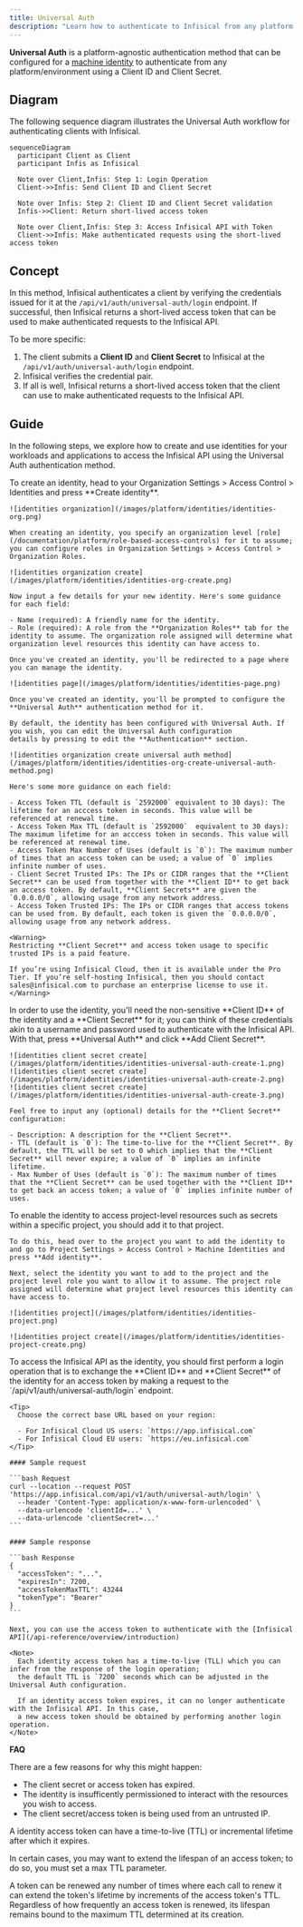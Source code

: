 ```yaml
---
title: Universal Auth
description: "Learn how to authenticate to Infisical from any platform or environment."
---
```


**Universal Auth** is a platform-agnostic authentication method that can be configured for a [machine identity](/documentation/platform/identities/machine-identities) to authenticate from any platform/environment using a Client ID and Client Secret.

## Diagram

The following sequence diagram illustrates the Universal Auth workflow for authenticating clients with Infisical.

```mermaid
sequenceDiagram
  participant Client as Client
  participant Infis as Infisical

  Note over Client,Infis: Step 1: Login Operation
  Client->>Infis: Send Client ID and Client Secret

  Note over Infis: Step 2: Client ID and Client Secret validation
  Infis->>Client: Return short-lived access token

  Note over Client,Infis: Step 3: Access Infisical API with Token
  Client->>Infis: Make authenticated requests using the short-lived access token
```

## Concept

In this method, Infisical authenticates a client by verifying the credentials issued for it at the `/api/v1/auth/universal-auth/login` endpoint. If successful,
then Infisical returns a short-lived access token that can be used to make authenticated requests to the Infisical API.

To be more specific:

1. The client submits a **Client ID** and **Client Secret** to Infisical at the `/api/v1/auth/universal-auth/login` endpoint.
2. Infisical verifies the credential pair.
3. If all is well, Infisical returns a short-lived access token that the client can use to make authenticated requests to the Infisical API.

## Guide

In the following steps, we explore how to create and use identities for your workloads and applications to access the Infisical API
using the Universal Auth authentication method.

<Steps>
  <Step title="Creating an identity">
    To create an identity, head to your Organization Settings > Access Control > Identities and press **Create identity**.

    ![identities organization](/images/platform/identities/identities-org.png)

    When creating an identity, you specify an organization level [role](/documentation/platform/role-based-access-controls) for it to assume; you can configure roles in Organization Settings > Access Control > Organization Roles.

    ![identities organization create](/images/platform/identities/identities-org-create.png)

    Now input a few details for your new identity. Here's some guidance for each field:

    - Name (required): A friendly name for the identity.
    - Role (required): A role from the **Organization Roles** tab for the identity to assume. The organization role assigned will determine what organization level resources this identity can have access to.

    Once you've created an identity, you'll be redirected to a page where you can manage the identity.

    ![identities page](/images/platform/identities/identities-page.png)

    Once you've created an identity, you'll be prompted to configure the **Universal Auth** authentication method for it.

    By default, the identity has been configured with Universal Auth. If you wish, you can edit the Universal Auth configuration
    details by pressing to edit the **Authentication** section.

    ![identities organization create universal auth method](/images/platform/identities/identities-org-create-universal-auth-method.png)

    Here's some more guidance on each field:

    - Access Token TTL (default is `2592000` equivalent to 30 days): The lifetime for an acccess token in seconds. This value will be referenced at renewal time.
    - Access Token Max TTL (default is `2592000`  equivalent to 30 days): The maximum lifetime for an acccess token in seconds. This value will be referenced at renewal time.
    - Access Token Max Number of Uses (default is `0`): The maximum number of times that an access token can be used; a value of `0` implies infinite number of uses.
    - Client Secret Trusted IPs: The IPs or CIDR ranges that the **Client Secret** can be used from together with the **Client ID** to get back an access token. By default, **Client Secrets** are given the `0.0.0.0/0`, allowing usage from any network address.
    - Access Token Trusted IPs: The IPs or CIDR ranges that access tokens can be used from. By default, each token is given the `0.0.0.0/0`, allowing usage from any network address.

    <Warning>
    Restricting **Client Secret** and access token usage to specific trusted IPs is a paid feature.

    If you’re using Infisical Cloud, then it is available under the Pro Tier. If you’re self-hosting Infisical, then you should contact sales@infisical.com to purchase an enterprise license to use it.
    </Warning>

  </Step>
  <Step title="Creating a Client Secret">
    In order to use the identity, you'll need the non-sensitive **Client ID**
    of the identity and a **Client Secret** for it; you can think of these credentials akin to a username
    and password used to authenticate with the Infisical API. 
    With that, press **Universal Auth** and click **Add Client Secret**.
    
    ![identities client secret create](/images/platform/identities/identities-universal-auth-create-1.png)
    ![identities client secret create](/images/platform/identities/identities-universal-auth-create-2.png)
    ![identities client secret create](/images/platform/identities/identities-universal-auth-create-3.png)
    
    Feel free to input any (optional) details for the **Client Secret** configuration:
    
    - Description: A description for the **Client Secret**.
    - TTL (default is `0`): The time-to-live for the **Client Secret**. By default, the TTL will be set to 0 which implies that the **Client Secret** will never expire; a value of `0` implies an infinite lifetime.
    - Max Number of Uses (default is `0`): The maximum number of times that the **Client Secret** can be used together with the **Client ID** to get back an access token; a value of `0` implies infinite number of uses.
  </Step>
  <Step title="Adding an identity to a project">
    To enable the identity to access project-level resources such as secrets within a specific project, you should add it to that project.

    To do this, head over to the project you want to add the identity to and go to Project Settings > Access Control > Machine Identities and press **Add identity**.

    Next, select the identity you want to add to the project and the project level role you want to allow it to assume. The project role assigned will determine what project level resources this identity can have access to.

    ![identities project](/images/platform/identities/identities-project.png)

    ![identities project create](/images/platform/identities/identities-project-create.png)

  </Step>
  <Step title="Accessing the Infisical API with the identity">
    To access the Infisical API as the identity, you should first perform a login operation
    that is to exchange the **Client ID** and **Client Secret** of the identity for an access token
    by making a request to the `/api/v1/auth/universal-auth/login` endpoint.
    
    <Tip>
      Choose the correct base URL based on your region:
      
      - For Infisical Cloud US users: `https://app.infisical.com`
      - For Infisical Cloud EU users: `https://eu.infisical.com`
    </Tip>

    #### Sample request

    ```bash Request
    curl --location --request POST 'https://app.infisical.com/api/v1/auth/universal-auth/login' \
      --header 'Content-Type: application/x-www-form-urlencoded' \
      --data-urlencode 'clientId=...' \
      --data-urlencode 'clientSecret=...'
    ```

    #### Sample response

    ```bash Response
    {
      "accessToken": "...",
      "expiresIn": 7200,
      "accessTokenMaxTTL": 43244
      "tokenType": "Bearer"
    }
    ```

    Next, you can use the access token to authenticate with the [Infisical API](/api-reference/overview/introduction)

    <Note>
      Each identity access token has a time-to-live (TLL) which you can infer from the response of the login operation;
      the default TTL is `7200` seconds which can be adjusted in the Universal Auth configuration.

      If an identity access token expires, it can no longer authenticate with the Infisical API. In this case,
      a new access token should be obtained by performing another login operation.
    </Note>

  </Step>
</Steps>

**FAQ**

<AccordionGroup>
<Accordion title="Why is the Infisical API rejecting my identity credentials?">
  There are a few reasons for why this might happen:
  
  - The client secret or access token has expired.
  - The identity is insufficently permissioned to interact with the resources you wish to access.
  - The client secret/access token is being used from an untrusted IP.
</Accordion>
<Accordion title="What is access token renewal and TTL/Max TTL?">
  A identity access token can have a time-to-live (TTL) or incremental lifetime after which it expires.
  
  In certain cases, you may want to extend the lifespan of an access token; to do so, you must set a max TTL parameter.

A token can be renewed any number of times where each call to renew it can extend the token's lifetime by increments of the access token's TTL.
Regardless of how frequently an access token is renewed, its lifespan remains bound to the maximum TTL determined at its creation.

</Accordion>
</AccordionGroup>
